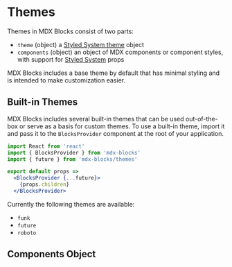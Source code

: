 
# Themes

Themes in MDX Blocks consist of two parts:

- `theme` (object) a [Styled System theme][theme specification] object
- `components` (object) an object of MDX components or component styles, with support for [Styled System][] props

MDX Blocks includes a base theme by default that has minimal styling and is intended to make customization easier.

## Built-in Themes

MDX Blocks includes several built-in themes that can be used out-of-the-box or serve as a basis for custom themes.
To use a built-in theme, import it and pass it to the `BlocksProvider` component at the root of your application.

```jsx
import React from 'react'
import { BlocksProvider } from 'mdx-blocks'
import { future } from 'mdx-blocks/themes'

export default props =>
  <BlocksProvider {...future}>
    {props.children}
  </BlocksProvider>
```

Currently the following themes are available:

- `funk`
- `future`
- `roboto`

## Components Object

[styled system]: https://styled-system.com
[theme specification]: https://styled-system.com/theme-specification
